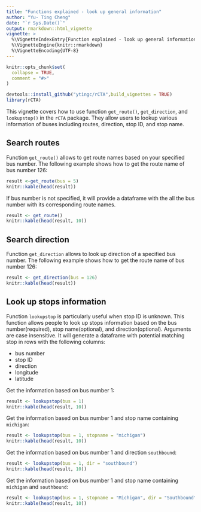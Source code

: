 ```yaml
---
title: "Functions explained - look up general information"
author: "Yu- Ting Cheng"
date: "`r Sys.Date()`"
output: rmarkdown::html_vignette
vignette: >
  %\VignetteIndexEntry{Function explained - look up general information}
  %\VignetteEngine{knitr::rmarkdown}
  %\VignetteEncoding{UTF-8}
---
```


```r
knitr::opts_chunk$set(
  collapse = TRUE,
  comment = "#>"
)
```
```r
devtools::install_github("ytingc/rCTA",build_vignettes = TRUE)
library(rCTA)

```
This vignette covers how to use function `get_route()`, `get_direction`, and `lookupstop()` in the `rCTA` package. They allow users to lookup various information of buses including routes, direction, stop ID, and stop name. 

## Search routes

Function `get_route()` allows to get route names based on your specified bus number. The following example shows how to get the route name of bus number 126:
```r
result <-get_route(bus = 5)
knitr::kable(head(result))
```

If bus number is not specified, it will provide a dataframe with the all the bus number with its corresponding route names.


```r
result <- get_route()
knitr::kable(head(result, 10))
```



## Search direction

Function `get_direction` allows to look up direction of a specified bus number. The following example shows how to get the route name of bus number 126:

```r
result <- get_direction(bus = 126)
knitr::kable(head(result))

```

## Look up stops information 

Function `lookupstop` is particularly useful when stop ID is unknown. This function allows people to look up stops information based on the bus number(required), stop name(optional), and direction(optional). Arguments are case insensitive. It will generate a dataframe with potential matching stop in rows with the following columns:

* bus number
* stop ID
* direction
* longitude 
* latitude 

Get the information based on bus number 1:
```r
result <- lookupstop(bus = 1)
knitr::kable(head(result, 10))
```

Get the information based on bus number 1 and stop name containing `michigan`:

```r
result <- lookupstop(bus = 1, stopname = "michigan")
knitr::kable(head(result, 10))
```

Get the information based on bus number 1 and direction `southbound`:
```r
result <- lookupstop(bus = 1, dir = "southbound")
knitr::kable(head(result, 10))
```


Get the information based on bus number 1 and stop name containing `michigan` and `southbound`:
```r
result <- lookupstop(bus = 1, stopname = "Michigan", dir = "Southbound")
knitr::kable(head(result, 10))
```

